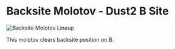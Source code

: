 # Backsite Molotov - Dust2 B Site

![Backsite Molotov Lineup](https://via.placeholder.com/600x400/FFB800/000000?text=Backsite+Molotov+Lineup)

This molotov clears backsite position on B.